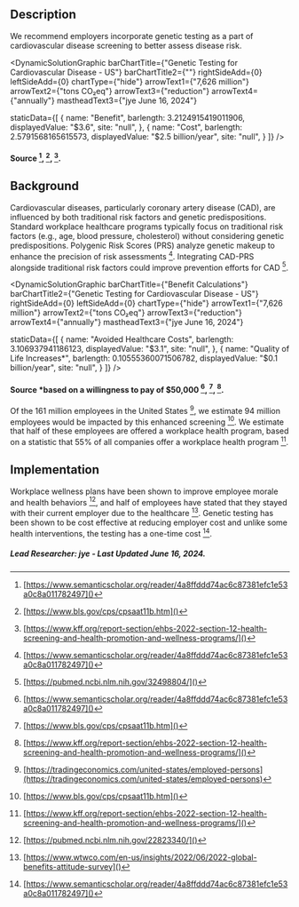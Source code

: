 ## Description

We recommend employers incorporate genetic testing as a part of cardiovascular disease screening to better assess disease risk.

<DynamicSolutionGraphic
  barChartTitle={"Genetic Testing for Cardiovascular Disease - US"}
  barChartTitle2={""}
  rightSideAdd={0}
  leftSideAdd={0}
  chartType={"hide"}
  arrowText1={"7,626 million"}
  arrowText2={"tons CO₂eq"}
  arrowText3={"reduction"}
  arrowText4={"annually"}
  mastheadText3={"jye June 16, 2024"}
  
  
  staticData={[
    {
      name: "Benefit",
      barlength: 3.2124915419011906,
      displayedValue: "$3.6",
      site: "null",
    },
    {
      name: "Cost",
      barlength: 2.5791568165615573,
      displayedValue: "$2.5 billion/year",
      site: "null",
    }
  ]}
/>

#### Source [^"1"], [^"3"], [^"5"].

## Background

Cardiovascular diseases, particularly coronary artery disease (CAD), are influenced by both traditional risk factors and genetic predispositions. Standard workplace healthcare programs typically focus on traditional risk factors (e.g., age, blood pressure, cholesterol) without considering genetic predispositions. Polygenic Risk Scores (PRS) analyze genetic makeup to enhance the precision of risk assessments [^"1"]. Integrating CAD-PRS alongside traditional risk factors could improve prevention efforts for CAD [^"4"].

<DynamicSolutionGraphic
  barChartTitle={"Benefit Calculations"}
  barChartTitle2={"Genetic Testing for Cardiovascular Disease - US"}
  rightSideAdd={0}
  leftSideAdd={0}
  chartType={"hide"}
  arrowText1={"7,626 million"}
  arrowText2={"tons CO₂eq"}
  arrowText3={"reduction"}
  arrowText4={"annually"}
  mastheadText3={"jye June 16, 2024"}
  
  
  staticData={[
    {
      name: "Avoided Healthcare Costs",
      barlength: 3.106937941186123,
      displayedValue: "$3.1",
      site: "null",
    },
    {
      name: "Quality of Life Increases*",
      barlength: 0.10555360071506782,
      displayedValue: "$0.1 billion/year",
      site: "null",
    }
  ]}
/>

#### Source *based on a willingness to pay of $50,000 [^"1"], [^"3"], [^"5"].

Of the 161 million employees in the United States [^"2"], we estimate 94 million employees would be impacted by this enhanced screening [^"3"]. We estimate that half of these employees are offered a workplace health program, based on a statistic that 55% of all companies offer a workplace health program [^"5"]. 

## Implementation

Workplace wellness plans have been shown to improve employee morale and health behaviors [^"7"], and half of employees have stated that they stayed with their current employer due to the healthcare [^"8"]. Genetic testing has been shown to be cost effective at reducing employer cost and unlike some health interventions, the testing has a one-time cost [^"1"].

##### Lead Researcher: jye - Last Updated June 16, 2024.

[^"1"]:  [https://www.semanticscholar.org/reader/4a8ffddd74ac6c87381efc1e53a0c8a011782497]()  
[^"2"]:  [https://tradingeconomics.com/united-states/employed-persons](https://tradingeconomics.com/united-states/employed-persons)  
[^"3"]:  [https://www.bls.gov/cps/cpsaat11b.htm]()  
[^"4"]:  [https://pubmed.ncbi.nlm.nih.gov/32498804/]()  
[^"5"]:  [https://www.kff.org/report-section/ehbs-2022-section-12-health-screening-and-health-promotion-and-wellness-programs/]()  
[^"6"]:  [https://www.myshortlister.com/insights/employee-wellness-statistics]()  
[^"7"]:  [https://pubmed.ncbi.nlm.nih.gov/22823340/]()  
[^"8"]:  [https://www.wtwco.com/en-us/insights/2022/06/2022-global-benefits-attitude-survey]()  